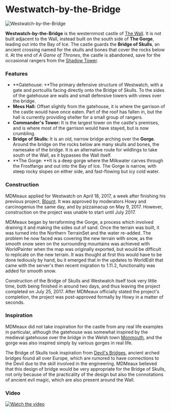 

# Westwatch-by-the-Bridge

<Image src="https://cdn.sanity.io/images/1as7cn02/production/d8409d39ba19b8caedc02f97726b3eab03d41884-1538x837.png?w=976&h=350&fit=crop&crop=center&auto=format" alt="Westwatch-by-the-Bridge" width={976} height={350}  />

<ProjectDetails
  floatRight
  region="The Wall"
  house="Night's Watch"
  type="Ruin"
  status="Completed"
  warp="/warp westwatch"
  projectLead="MDMeaux"
  dateStarted="January 4, 2017"
  dateCompleted="January 4, 2017"
/>

**Westwatch-by-the-Bridge** is the westernmost castle of [The Wall](https://westeroscraft.com/wiki/the-wall). It is not built adjacent to the Wall, instead built on the south side of **The Gorge**, leading out into the Bay of Ice. The castle guards the **Bridge of Skulls**, an ancient crossing named for the skulls and bones that cover the rocks below it. At the end of _A Game of Thrones_, the castle is abandoned, save for the occasional rangers from the [Shadow Tower](https://westeroscraft.com/wiki/the-wall/shadow-tower).  


### Features

* **Gatehouse: **The primary defensive structure of Westwatch, with a gate and portcullis facing directly onto the Bridge of Skulls. To the sides of the gatehouse are walls and small defensive towers with views over the bridge.
* **Mess Hall:** Offset slightly from the gatehouse, it is where the garrison of the castle would have once eaten. Part of the roof has fallen in, but the hall is currently providing shelter for a small group of rangers.
* **Commander's Tower:** It is the largest tower on the castle's premises, and is where most of the garrison would have stayed, but is now crumbling.
* **Bridge of Skulls:** It is an old, narrow bridge arching over the **Gorge**. Around the bridge on the rocks below are many skulls and bones, the namesake of the bridge. It is an alternative route for wildlings to take south of the Wall, as it bypasses the Wall itself.
* **The Gorge: **It is a deep gorge where the Milkwater carves through the Frostfangs and out into the Bay of Ice. The Gorge is narrow, with steep rocky slopes on either side, and fast-flowing but icy cold water.

### Construction

MDMeaux applied for Westwatch on April 18, 2017, a week after finishing his previous project, [Blount](https://westeroscraft.com/wiki/crownlands/blount). It was approved by moderators Howy and carcinogenius the same day, and by pizzainacup on May 9, 2017. However, construction on the project was unable to start until July 2017.  


MDMeaux began by terraforming the Gorge, a process which involved draining it and making the sides out of sand. Once the terrain was built, it was turned into the Northern TerrainSet and the water re-added. The problem he now faced was covering the new terrain with snow, as the smooth snow seen on the surrounding mountains was achieved with WorldPainter when the map was originally exported, but would be difficult to replicate on the new terrain. It was thought at first this would have to be done tediously by hand, bu it emerged that in the updates to WorldEdit that came with the server's then recent migration to 1.11.2, functionality was added for smooth snow.

Construction of the Bridge of Skulls and Westwatch itself took very little time, both being finished in around two days, and thus leaving the project completed on July 25, 2017. After MDMeaux officially stated the project's completion, the project was post-approved formally by Howy in a matter of seconds.  


### Inspiration

MDMeaux did not take inspiration for the castle from any real life examples in particular, although the gatehouse was somewhat inspired by the medieval gatehouse over the bridge in the Welsh town [Monmouth](https://en.wikipedia.org/wiki/Monmouth), and the gorge was also inspired simply by various gorges in real life.

The Bridge of Skulls took inspiration from [Devil's Bridges](https://en.wikipedia.org/wiki/Devil%27s_Bridge), ancient arched bridges found all over Europe, which are rumored to have connections to the Devil due to the skill involved in the engineering. MDMeaux believed that this design of bridge would be very appropriate for the Bridge of Skulls, not only because of the practicality of the design but also the connotations of ancient evil magic, which are also present around the Wall.

### Video


[![Watch the video](https://img.youtube.com/vi/MDyF72cBDDA/0.jpg)](https:https://www.youtube.com/embed/MDyF72cBDDA)